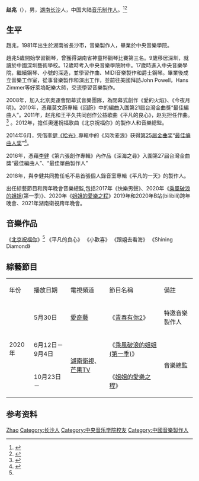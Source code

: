 '''赵兆'''（{{bd|1981年|6月7日<ref>{{cite news |author1=刘金凤 |author2=左丹 |editor=吴晓华 |title=赵兆：过去的一切不是光环，而是经历 |url=http://hnrb.voc.com.cn/hnrb_epaper/html/2017-07/25/content_1232428.htm |accessdate=2020-07-03 |work=湖南日报 |date=2017-07-25 |archive-date=2020-07-03 |archive-url=https://web.archive.org/web/20200703051640/http://hnrb.voc.com.cn/hnrb_epaper/html/2017-07/25/content_1232428.htm |dead-url=no }}</ref>||}}），男，[[湖南|湖南]][[长沙|长沙]]人，中国大陆[[音乐制作人|音乐制作人]]。<ref name="people">{{cite web|url=http://fangtan.people.com.cn/n/2012/0815/c147550-18752067.html|title=王才涛等揭秘《北京祝福你》背后的故事|publisher=人民网|access-date=2020-07-02|archive-date=2014-07-25|archive-url=https://web.archive.org/web/20140725172923/http://fangtan.people.com.cn/n/2012/0815/c147550-18752067.html|dead-url=no}}</ref><ref>{{Cite web|title=别吐槽杜华了，看看赵兆吧|url=https://www.thepaper.cn/newsDetail_forward_8006671|accessdate=2020-07-04|work=视觉志|archive-date=2020-07-04|archive-url=https://web.archive.org/web/20200704220128/https://www.thepaper.cn/newsDetail_forward_8006671|dead-url=no}}</ref>

== 生平 ==

趙兆，1981年出生於湖南省長沙市，音樂製作人，畢業於中央音樂學院。

趙兆5歲開始學習鋼琴，曾獲得湖南省神童杯鋼琴比賽第三名。9歲移居深圳，就讀於中國深圳藝術學校。12歲時考入中央音樂學院附中。17歲時進入中央音樂學院，繼續鋼琴、小號的深造，並學習作曲、MIDI音樂製作和爵士鋼琴。畢業後成立音樂工作室，從事音樂製作和演出工作，並前往美國拜訪John Powell，Hans Zimmer等好萊塢配樂大師，交流學習音樂製作。

2008年，加入北京奧運會閉幕式音樂團隊，為閉幕式創作《愛的火焰》、《今夜月明》。2010年，憑藉莫文蔚專輯《回蔚》中的編曲入圍第21屆台灣金曲獎“最佳編曲人”。2011年，赵兆和王平久共同创作公益歌曲《平凡的良心》，赵兆担任作曲。<ref name="entqq">{{cite web|url=https://ent.qq.com/a/20120807/000455.htm|title=音乐制作人赵兆：《北京祝福你》诞生有惊无险|publisher=腾讯娱乐|access-date=2020-07-02|archive-date=2020-07-03|archive-url=https://web.archive.org/web/20200703044551/https://ent.qq.com/a/20120807/000455.htm|dead-url=no}}</ref> 。2012年，擔任奧運祝福歌曲《北京祝福你》的製作人和音樂總監。

2014年6月，凭借[[李健|李健]][[《拾光》|《拾光》]]專輯中的《风吹麦浪》获得[[第25届金曲奖|第25届金曲奖]]“[[最佳编曲人奖|最佳编曲人奖]]”<ref>{{cite news |author= |editor=王晓易 |title=独家专访金曲奖最佳编曲赵兆：感谢李健支持 |url=http://ent.163.com/14/0628/21/9VRVQ0SM00034TU1.html |accessdate=2020-07-03 |work=网易娱乐 |publisher=网易 |date=2014-06-28 |archive-date=2020-07-03 |archive-url=https://web.archive.org/web/20200703075112/http://ent.163.com/14/0628/21/9VRVQ0SM00034TU1.html |dead-url=no }}</ref>。

2016年，憑藉[[李健|李健]]《第六張創作專輯》內作品《深海之尋》入圍第27屆台灣金曲獎“最佳編曲人”、“最佳單曲製作人”

2018年，與李健共同擔任毛不易首張個人錄音室專輯《平凡的一天》的製作人。

出任綜藝節目和跨年晚會音樂總監,包括2017年《快樂男聲》、2020年《[[乘風破浪的姐姐|乘風破浪的姐姐]](第一季)》、2020年《[[姐姐的愛樂之程|姐姐的愛樂之程]]》2019年和2020年B站(bilibili)跨年晚會、2021年湖南衛視跨年晚會。

== 音樂作品 ==
《[[北京祝福你|北京祝福你]]》<ref name="people"/>
《平凡的良心》
《小歡喜》
《跟姐去看海》
《Shining Diamond》

== 綜藝節目 ==
{| class="wikitable sortable"
|-style="background:LightSkyBlue; color:black; font-weight:bold; text-align:center;"
| 年份 || 播放日期 || 電視頻道 || 節目名稱 || 備註
|-
| rowspan="3" |2020年
|5月30日
|[[愛奇藝|愛奇藝]]
|《[[青春有你2|青春有你2]]》
|特邀音樂製作人
|-
| 6月12日－9月4日 || rowspan="2" |[[湖南衛視|湖南衛視]]、[[芒果TV|芒果TV]] || 《[[乘风破浪的姐姐_(第一季)|乘風破浪的姐姐(第一季)]]》 || rowspan="2" |音樂總監
|-
| 10月23日－ || 《[[姐姐的愛樂之程|姐姐的愛樂之程]]》
|}

== 参考资料 ==
{{reflist}}

{{金曲奖最佳编曲人奖}}
{{乘風破浪的姐姐}}

{{Authority control}}
{{DEFAULTSORT:Zhao赵}}
[[Category:赵姓|Zhao]]
[[Category:长沙人|Category:长沙人]]
[[Category:中央音乐学院校友|Category:中央音乐学院校友]]
[[Category:中國音樂製作人|Category:中國音樂製作人]]